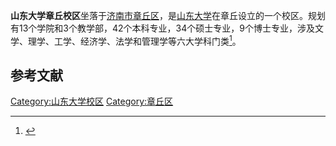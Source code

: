 {{expand|time=2017-02-16T02:04:07+00:00}}
'''山东大学章丘校区'''坐落于[[济南市|济南市]][[章丘区|章丘区]]，是[[山东大学|山东大学]]在章丘设立的一个校区。规划有13个学院和3个教学部，42个本科专业，34个硕士专业，9个博士专业，涉及文学、理学、工学、经济学、法学和管理学等六大学科门类<ref>{{cite web |url=http://edu.sina.com.cn/gaokao/2017-02-15/doc-ifyamkzq1320385.shtml |title=山东大学章丘校区 |publisher=山东大学章丘校区建设办公室 |date=2013-07-14 |language=zh-hans |accessdate=2017-02-15 |archive-date=2017-02-16 |archive-url=https://web.archive.org/web/20170216125541/http://edu.sina.com.cn/gaokao/2017-02-15/doc-ifyamkzq1320385.shtml |dead-url=no }}</ref>。

== 参考文献 ==
{{Reflist}}

{{山东大学}}
{{Authority control}}
[[Category:山东大学校区|Category:山东大学校区]]
[[Category:章丘区|Category:章丘区]]